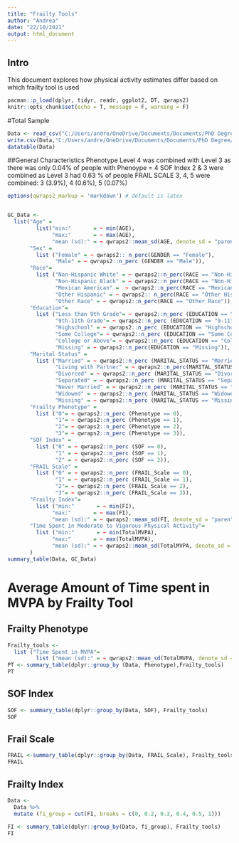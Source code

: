 ```yaml
---
title: "Frailty Tools"
author: "Andrea"
date: "22/10/2021"
output: html_document
---
```

## Intro 
This document explores how physical activity estimates differ based on which frailty tool is used 

```r

pacman::p_load(dplyr, tidyr, readr, ggplot2, DT, qwraps2)
knitr::opts_chunk$set(echo = T, message = F, warning = F)
```

#Total Sample 
```r
Data <- read_csv("C:/Users/andre/OneDrive/Documents/Documents/PhD Degree/Projects/Comparing Frailty Tools/Frailty_Tools/FrailtyTools.csv")
write.csv(Data,"C:/Users/andre/OneDrive/Documents/Documents/PhD Degree/Projects/Comparing Frailty Tools/Frailty_Tools/FrailtyTools.csv", row.names = FALSE)
datatable(Data)
```

##General Characteristics
Phenotype Level 4 was combined with Level 3 as there was only 0.04% of people with Phenoype = 4
SOF Index 2 & 3 were combined as Level 3 had 0.63 % of people 
FRAIL SCALE 3, 4, 5 were combined: 3 (3.9%), 4 (0.6%), 5 (0.07%)
```r
options(qwraps2_markup = 'markdown') # default is latex


GC_Data <-
  list("Age" =
         list("min:"       = ~ min(AGE),
              "max:"       = ~ max(AGE),
              "mean (sd):" = ~ qwraps2::mean_sd(AGE, denote_sd = "paren")),
       "Sex" = 
         list ("Female" = ~ qwraps2:: n_perc(GENDER == "Female"), 
               "Male" = ~ qwraps2::n_perc (GENDER == "Male")), 
       "Race"= 
         list ("Non-Hispanic White" = ~ qwraps2::n_perc(RACE == "Non-Hispanic White"), 
               "Non-Hispanic Black" = ~ qwraps2::n_perc(RACE == "Non-Hispanic Black"), 
               "Mexican American" =  ~ qwraps2::n_perc(RACE == "Mexican American"), 
               "Other Hispanic" = ~ qwraps2:: n_perc(RACE == "Other Hispanic"),
               "Other Race" = ~ qwraps2::n_perc(RACE == "Other Race")),
       "Education"=
         list ("Less than 9th Grade"= ~ qwraps2::n_perc (EDUCATION == "Less than 9th"),
               "9th-11th Grade"= ~ qwraps2::n_perc (EDUCATION == "9-11th grade"), 
               "Highschool" = ~ qwraps2::n_perc (EDUCATION == "Highschool Grad"), 
               "Some College"= ~ qwraps2::n_perc (EDUCATION == "Some College"), 
               "College or Above"= ~ qwraps2::n_perc (EDUCATION == "College grad or above"), 
               "Missing" = ~ qwraps2::n_perc(EDUCATION == "Missing")), 
       "Marital Status" = 
         list ("Married" = ~ qwraps2::n_perc (MARITAL_STATUS == "Married"), 
               "Living with Partner" = ~ qwraps2::n_perc(MARITAL_STATUS== "Living with Partner"), 
               "Divorced" = ~ qwraps2::n_perc (MARITAL_STATUS == "Divorced"), 
               "Separated" = ~ qwraps2::n_perc (MARITAL_STATUS == "Separated"), 
               "Never Married" = ~ qwraps2::n_perc (MARITAL_STATUS == "Never Married"), 
               "Widowed" = ~ qwraps2::n_perc (MARITAL_STATUS == "Widowed"), 
               "Missing" = ~ qwraps2::n_perc (MARITAL_STATUS == "Missing")),
       "Frailty Phenotype" = 
         list ("0"= ~ qwraps2::n_perc (Phenotype == 0), 
               "1"= ~ qwraps2::n_perc (Phenotype == 1), 
               "2"= ~ qwraps2::n_perc (Phenotype == 2), 
               "3"= ~ qwraps2::n_perc (Phenotype == 3)), 
       "SOF Index" =
         list ("0" = ~ qwraps2::n_perc (SOF == 0), 
               "1" = ~ qwraps2::n_perc (SOF == 1),
               "2" = ~ qwraps2::n_perc (SOF == 2)), 
       "FRAIL Scale" = 
         list ("0" = ~ qwraps2::n_perc (FRAIL_Scale == 0), 
               "1" = ~ qwraps2::n_perc (FRAIL_Scale == 1), 
               "2"= ~ qwraps2::n_perc (FRAIL_Scale == 2), 
               "3"= ~ qwraps2::n_perc (FRAIL_Scale == 3)), 
       "Frailty Index"= 
         list ("min:"       = ~ min(FI),
              "max:"       = ~ max(FI),
              "mean (sd):" = ~ qwraps2::mean_sd(FI, denote_sd = "paren")), 
       "Time Spent in Moderate to Vigorous Physical Activity"= 
         list ("min:"       = ~ min(TotalMVPA),
              "max:"       = ~ max(TotalMVPA),
              "mean (sd):" = ~ qwraps2::mean_sd(TotalMVPA, denote_sd = "paren"))
       )
summary_table(Data, GC_Data) 
```

# Average Amount of Time spent in MVPA by Frailty Tool 

## Frailty Phenotype 

```r
Frailty_tools <-
  list ("Time Spent in MVPA"= 
         list ("mean (sd):" = ~ qwraps2::mean_sd(TotalMVPA, denote_sd = "paren")))
PT <- summary_table(dplyr::group_by (Data, Phenotype),Frailty_tools)
PT
```

## SOF Index 
```r
SOF <- summary_table(dplyr::group_by(Data, SOF), Frailty_tools) 
SOF

```

## Frail Scale 
```r
FRAIL <-summary_table(dplyr::group_by(Data, FRAIL_Scale), Frailty_tools) 
FRAIL

```

## Frailty Index 
```r
Data <- 
  Data %>% 
  mutate (fi_group = cut(FI, breaks = c(0, 0.2, 0.3, 0.4, 0.5, 1)))

FI <- summary_table(dplyr::group_by(Data, fi_group), Frailty_tools)
FI
```






























